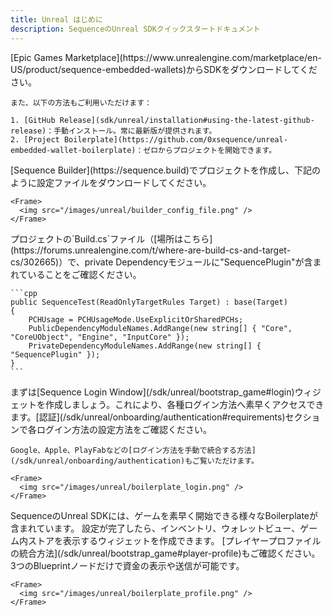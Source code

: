```yaml
---
title: Unreal はじめに
description: SequenceのUnreal SDKクイックスタートドキュメント
---
```


<Steps>
  <Step title="Unreal SDKのインストール">
    [Epic Games Marketplace](https://www.unrealengine.com/marketplace/en-US/product/sequence-embedded-wallets)からSDKをダウンロードしてください。

    また、以下の方法もご利用いただけます：

    1. [GitHub Release](sdk/unreal/installation#using-the-latest-github-release)：手動インストール。常に最新版が提供されます。
    2. [Project Boilerplate](https://github.com/0xsequence/unreal-embedded-wallet-boilerplate)：ゼロからプロジェクトを開始できます。
  </Step>

  <Step title="SDK の設定">
    [Sequence Builder](https://sequence.build)でプロジェクトを作成し、下記のように設定ファイルをダウンロードしてください。

    <Frame>
      <img src="/images/unreal/builder_config_file.png" />
    </Frame>
  </Step>

  <Step>
    プロジェクトの`Build.cs`ファイル（[場所はこちら](https://forums.unrealengine.com/t/where-are-build-cs-and-target-cs/302665)）で、private Dependencyモジュールに"SequencePlugin"が含まれていることをご確認ください。

    ```cpp
    public SequenceTest(ReadOnlyTargetRules Target) : base(Target)
    {
        PCHUsage = PCHUsageMode.UseExplicitOrSharedPCHs;
        PublicDependencyModuleNames.AddRange(new string[] { "Core", "CoreUObject", "Engine", "InputCore" });
        PrivateDependencyModuleNames.AddRange(new string[] { "SequencePlugin" });
    }
    ```
  </Step>

  <Step title="ログインの統合">
    まずは[Sequence Login Window](/sdk/unreal/bootstrap_game#login)ウィジェットを作成しましょう。これにより、各種ログイン方法へ素早くアクセスできます。[認証](/sdk/unreal/onboarding/authentication#requirements)セクションで各ログイン方法の設定方法をご確認ください。

    Google、Apple、PlayFabなどの[ログイン方法を手動で統合する方法](/sdk/unreal/onboarding/authentication)もご覧いただけます。

    <Frame>
      <img src="/images/unreal/boilerplate_login.png" />
    </Frame>
  </Step>

  <Step title="ゲームのブートストラップ">
    SequenceのUnreal SDKには、ゲームを素早く開始できる様々なBoilerplateが含まれています。
    設定が完了したら、インベントリ、ウォレットビュー、ゲーム内ストアを表示するウィジェットを作成できます。
    [プレイヤープロファイルの統合方法](/sdk/unreal/bootstrap_game#player-profile)もご確認ください。3つのBlueprintノードだけで資金の表示や送信が可能です。

    <Frame>
      <img src="/images/unreal/boilerplate_profile.png" />
    </Frame>
  </Step>
</Steps>